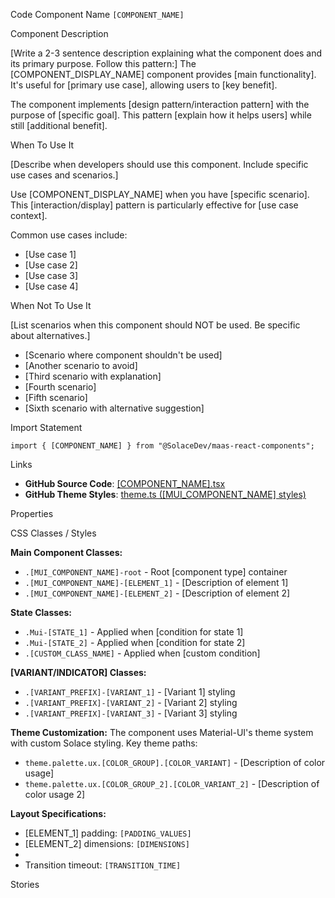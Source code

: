 
<Meta of={[COMPONENT_NAME]Stories} />

<Title>[COMPONENT_DISPLAY_NAME]</Title>

<Description of={[COMPONENT_NAME]Stories} />

<Subtitle>Code Component Name</Subtitle>
`[COMPONENT_NAME]`

<Subtitle>Component Description</Subtitle>

[Write a 2-3 sentence description explaining what the component does and its primary purpose. Follow this pattern:]
The [COMPONENT_DISPLAY_NAME] component provides [main functionality]. It's useful for [primary use case], allowing users to [key benefit].

The component implements [design pattern/interaction pattern] with the purpose of [specific goal]. This pattern [explain how it helps users] while still [additional benefit].

<Subtitle>When To Use It</Subtitle>

[Describe when developers should use this component. Include specific use cases and scenarios.]

Use [COMPONENT_DISPLAY_NAME] when you have [specific scenario]. This [interaction/display] pattern is particularly effective for [use case context].

Common use cases include:

- [Use case 1]
- [Use case 2]
- [Use case 3]
- [Use case 4]

<Subtitle>When Not To Use It</Subtitle>

[List scenarios when this component should NOT be used. Be specific about alternatives.]

- [Scenario where component shouldn't be used]
- [Another scenario to avoid]
- [Third scenario with explanation]
- [Fourth scenario]
- [Fifth scenario]
- [Sixth scenario with alternative suggestion]

<Subtitle>Import Statement</Subtitle>

```tsx
import { [COMPONENT_NAME] } from "@SolaceDev/maas-react-components";
```

<Subtitle>Links</Subtitle>

- **GitHub Source Code**: [[COMPONENT_NAME].tsx](https://github.com/SolaceDev/maas-react-components/blob/main/src/components/[COMPONENT_NAME].tsx)
- **GitHub Theme Styles**: <a href="https://github.com/SolaceDev/maas-react-components/blob/main/src/resources/theme.ts#:~:text=[MUI_COMPONENT_NAME]" target="_blank">theme.ts ([MUI_COMPONENT_NAME] styles)</a>

<Subtitle>Properties</Subtitle>

<ArgTypes of={[COMPONENT_NAME]Stories} />

<Subtitle>CSS Classes / Styles</Subtitle>

**Main Component Classes:**

- `.[MUI_COMPONENT_NAME]-root` - Root [component type] container
- `.[MUI_COMPONENT_NAME]-[ELEMENT_1]` - [Description of element 1]
- `.[MUI_COMPONENT_NAME]-[ELEMENT_2]` - [Description of element 2]

**State Classes:**

- `.Mui-[STATE_1]` - Applied when [condition for state 1]
- `.Mui-[STATE_2]` - Applied when [condition for state 2]
- `.[CUSTOM_CLASS_NAME]` - Applied when [custom condition]

**[VARIANT/INDICATOR] Classes:**

- `.[VARIANT_PREFIX]-[VARIANT_1]` - [Variant 1] styling
- `.[VARIANT_PREFIX]-[VARIANT_2]` - [Variant 2] styling
- `.[VARIANT_PREFIX]-[VARIANT_3]` - [Variant 3] styling

**Theme Customization:**
The component uses Material-UI's theme system with custom Solace styling. Key theme paths:

- `theme.palette.ux.[COLOR_GROUP].[COLOR_VARIANT]` - [Description of color usage]
- `theme.palette.ux.[COLOR_GROUP_2].[COLOR_VARIANT_2]` - [Description of color usage 2]

**Layout Specifications:**

- [ELEMENT_1] padding: `[PADDING_VALUES]`
- [ELEMENT_2] dimensions: `[DIMENSIONS]`
- [ELEMENT_3]: [SIZE_DESCRIPTION]
- Transition timeout: `[TRANSITION_TIME]`

<Subtitle>Stories</Subtitle>

<CustomStories />
